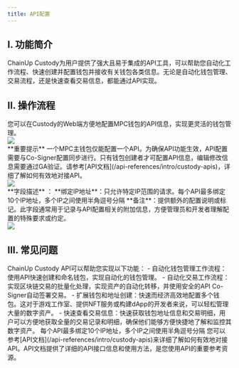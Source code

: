 ```yaml
---
title: API配置
---
```


## I. 功能简介

ChainUp Custody为用户提供了强大且易于集成的API工具，可以帮助您自动化工作流程、快速创建并配置钱包并接收有关钱包各类信息。无论是自动化钱包管理、交易流程，还是快速查看交易信息，都能通过API实现。

## II. 操作流程

<Steps>

<Step title="配置API">
您可以在Custody的Web端方便地配置MPC钱包的API信息，实现更灵活的钱包管理。

<div className="w-full flex items-center justify-center">
    <img src="/images/user-guide/apicn.png"/>
</div>


<Warning>
**重要提示**
一个MPC主钱包仅能配置一个API。为确保API功能生效，API配置需要与Co-Signer配置同步进行。只有钱包创建者才可配置API信息，编辑修改信息需要通过GA验证。请参考[API文档](/api-references/intro/custody-apis)，详细了解如何有效地对接API。
</Warning>

</Step>


<Step title="API字段填写">
<div className="w-full flex items-center justify-center">
    <img src="/images/user-guide/api2cn.png"/>
</div>

<note>
**字段描述** ：
**绑定IP地址**：只允许特定IP范围的请求。每个API最多绑定10个IP地址，多个IP之间使用半角逗号分隔
**备注**：提供额外的配置说明或标记。此字段通常用于记录与API配置相关的附加信息，方便管理员和开发者理解配置的特殊要求或约定。
</note>

</Step>

<Step title="编辑或停用API">
<div className="w-full flex items-center justify-center">
    <img src="/images/user-guide/api4cn.png"/>
</div>

</Step>
</Steps>

## III. 常见问题

<Accordion title="我可以使用ChainUp Custody API做什么？">
ChainUp Custody API可以帮助您实现以下功能：
- 自动化钱包管理工作流程：使用API快速创建和命名钱包，实现自动化的钱包管理。
- 自动化交易工作流程：实现区块链交易的批量化处理，实现资产的自动化转移，并使用安全的API Co-Signer自动签署交易。
- 扩展钱包和地址创建：快速而经济高效地配置多个钱包。这对于游戏工作室、提供NFT服务或构建dApp的开发者来说，可以轻松管理大量的数字资产。
- 快速查看交易信息：快速获取钱包地址信息和交易明细，用户可以方便地获取全量的交易记录和明细，确保他们能够方便快捷地了解和监控其数字资产。
</Accordion>

<Accordion title="如果我有多个IP地址，应如何配置？">
每个API最多绑定10个IP地址，多个IP之间使用半角逗号分隔
</Accordion>

<Accordion title="我如何使用API文档？">
您可以参考[API文档](/api-references/intro/custody-apis)来详细了解如何有效地对接API。API文档提供了详细的API接口信息和使用方法，是您使用API的重要参考资源。
</Accordion>

